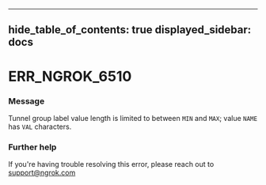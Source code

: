 

---
hide_table_of_contents: true
displayed_sidebar: docs
---


# ERR_NGROK_6510

### Message
Tunnel group label value length is limited to between `MIN` and `MAX`; value `NAME` has `VAL` characters.

<ErrorDetails />



### Further help
If you're having trouble resolving this error, please reach out to [support@ngrok.com](mailto:support@ngrok.com?subject=Help%20with%20ERR_NGROK_6510)

